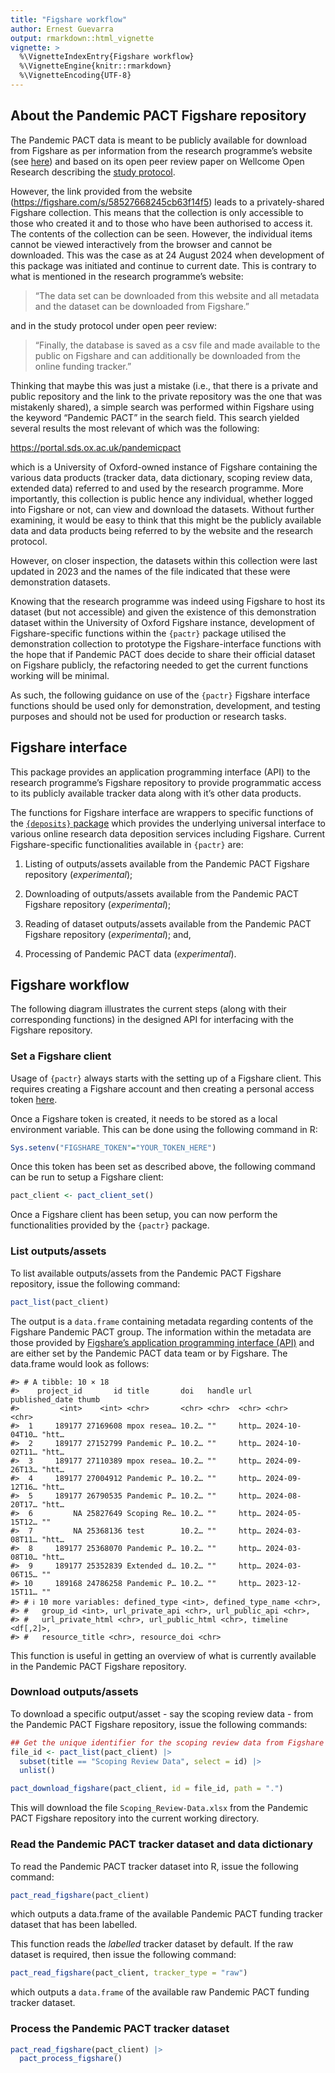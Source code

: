 ```yaml
---
title: "Figshare workflow"
author: Ernest Guevarra
output: rmarkdown::html_vignette
vignette: >
  %\VignetteIndexEntry{Figshare workflow}
  %\VignetteEngine{knitr::rmarkdown}
  %\VignetteEncoding{UTF-8}
---
```






## About the Pandemic PACT Figshare repository

The Pandemic PACT data is meant to be publicly available for download from Figshare as per information from the research programme's website (see [here](https://www.pandemicpact.org/about/our-data)) and based on its open peer review paper on Wellcome Open Research describing the [study protocol](https://wellcomeopenresearch.org/articles/9-156/v1?src=rss).

However, the link provided from the website ([https://figshare.com/s/58527668245cb63f14f5](https://figshare.com/s/58527668245cb63f14f5)) leads to a privately-shared Figshare collection. This means that the collection is only accessible to those who created it and to those who have been authorised to access it. The contents of the collection can be seen. However, the individual items cannot be viewed interactively from the browser and cannot be downloaded. This was the case as at 24 August 2024 when development of this package was initiated and continue to current date. This is contrary to what is mentioned in the research programme's website:

> "The data set can be downloaded from this website and all metadata and the dataset can be downloaded from Figshare."

and in the study protocol under open peer review:

> "Finally, the database is saved as a csv file and made available to the public on Figshare and can additionally be downloaded from the online funding tracker."

Thinking that maybe this was just a mistake (i.e., that there is a private and public repository and the link to the private repository was the one that was mistakenly shared), a simple search was performed within Figshare using the keyword "Pandemic PACT" in the search field. This search yielded several results the most relevant of which was the following:

[https://portal.sds.ox.ac.uk/pandemicpact](https://portal.sds.ox.ac.uk/pandemicpact)

which is a University of Oxford-owned instance of Figshare containing the various data products (tracker data, data dictionary, scoping review data, extended data) referred to and used by the research programme. More importantly, this collection is public hence any individual, whether logged into Figshare or not, can view and download the datasets. Without further examining, it would be easy to think that this might be the publicly available data and data products being referred to by the website and the research protocol.

However, on closer inspection, the datasets within this collection were last updated in 2023 and the names of the file indicated that these were demonstration datasets.

Knowing that the research programme was indeed using Figshare to host its dataset (but not accessible) and given the existence of this demonstration dataset within the University of Oxford Figshare instance, development of Figshare-specific functions within the `{pactr}` package utilised the demonstration collection to prototype the Figshare-interface functions with the hope that if Pandemic PACT does decide to share their official dataset on Figshare publicly, the refactoring needed to get the current functions working will be minimal.

As such, the following guidance on use of the `{pactr}` Figshare interface functions should be used only for demonstration, development, and testing purposes and should not be used for production or research tasks.

## Figshare interface

This package provides an application programming interface (API) to the research programme's Figshare repository to provide programmatic access to its publicly available tracker data along with it's other data products.

The functions for Figshare interface are wrappers to specific functions of the [`{deposits}` package](https://docs.ropensci.org/deposits/index.html) which provides the underlying universal interface to various online research data deposition services including Figshare. Current Figshare-specific functionalities available in `{pactr}` are:

1. Listing of outputs/assets available from the Pandemic PACT Figshare repository (*experimental*);

2. Downloading of outputs/assets available from the Pandemic PACT Figshare repository (*experimental*);

3. Reading of dataset outputs/assets available from the Pandemic PACT Figshare repository (*experimental*); and,

4. Processing of Pandemic PACT data (*experimental*).

## Figshare workflow

The following diagram illustrates the current steps (along with their corresponding functions) in the designed API for interfacing with the Figshare repository.



### Set a Figshare client

Usage of `{pactr}` always starts with the setting up of a Figshare client. This requires creating a Figshare account and then creating a personal access token [here](https://figshare.com/account/applications).

Once a Figshare token is created, it needs to be stored as a local environment variable. This can be done using the following command in R:

```R
Sys.setenv("FIGSHARE_TOKEN"="YOUR_TOKEN_HERE")
```

Once this token has been set as described above, the following command can be run to setup a Figshare client:


``` r
pact_client <- pact_client_set()
```

Once a Figshare client has been setup, you can now perform the functionalities provided by the `{pactr}` package.

### List outputs/assets

To list available outputs/assets from the Pandemic PACT Figshare repository, issue the following command:


``` r
pact_list(pact_client)
```

The output is a `data.frame` containing metadata regarding contents of the Figshare Pandemic PACT group. The information within the metadata are those provided by [Figshare's application programming interface (API)](https://docs.figshare.com/) and are either set by the Pandemic PACT data team or by Figshare. The data.frame would look as follows:


```
#> # A tibble: 10 × 18
#>    project_id       id title       doi   handle url   published_date thumb
#>         <int>    <int> <chr>       <chr> <chr>  <chr> <chr>          <chr>
#>  1     189177 27169608 mpox resea… 10.2… ""     http… 2024-10-04T10… "htt…
#>  2     189177 27152799 Pandemic P… 10.2… ""     http… 2024-10-02T11… "htt…
#>  3     189177 27110389 mpox resea… 10.2… ""     http… 2024-09-26T13… "htt…
#>  4     189177 27004912 Pandemic P… 10.2… ""     http… 2024-09-12T16… "htt…
#>  5     189177 26790535 Pandemic P… 10.2… ""     http… 2024-08-20T17… "htt…
#>  6         NA 25827649 Scoping Re… 10.2… ""     http… 2024-05-15T12… ""   
#>  7         NA 25368136 test        10.2… ""     http… 2024-03-08T11… "htt…
#>  8     189177 25368070 Pandemic P… 10.2… ""     http… 2024-03-08T10… "htt…
#>  9     189177 25352839 Extended d… 10.2… ""     http… 2024-03-06T15… ""   
#> 10     189168 24786258 Pandemic P… 10.2… ""     http… 2023-12-15T11… ""   
#> # ℹ 10 more variables: defined_type <int>, defined_type_name <chr>,
#> #   group_id <int>, url_private_api <chr>, url_public_api <chr>,
#> #   url_private_html <chr>, url_public_html <chr>, timeline <df[,2]>,
#> #   resource_title <chr>, resource_doi <chr>
```

This function is useful in getting an overview of what is currently available in the Pandemic PACT Figshare repository.

### Download outputs/assets

To download a specific output/asset - say the scoping review data - from the Pandemic PACT Figshare repository, issue the following commands:


``` r
## Get the unique identifier for the scoping review data from Figshare ----
file_id <- pact_list(pact_client) |>
  subset(title == "Scoping Review Data", select = id) |>
  unlist()

pact_download_figshare(pact_client, id = file_id, path = ".")
```

This will download the file `Scoping_Review-Data.xlsx` from the Pandemic PACT Figshare repository into the current working directory.

### Read the Pandemic PACT tracker dataset and data dictionary

To read the Pandemic PACT tracker dataset into R, issue the following command:


``` r
pact_read_figshare(pact_client)
```

which outputs a data.frame of the available Pandemic PACT funding tracker dataset that has been labelled.

This function reads the *labelled* tracker dataset by default. If the raw dataset is required, then issue the following command:


``` r
pact_read_figshare(pact_client, tracker_type = "raw")
```

which outputs a `data.frame` of the available raw Pandemic PACT funding tracker dataset.

### Process the Pandemic PACT tracker dataset


``` r
pact_read_figshare(pact_client) |>
  pact_process_figshare()
```
